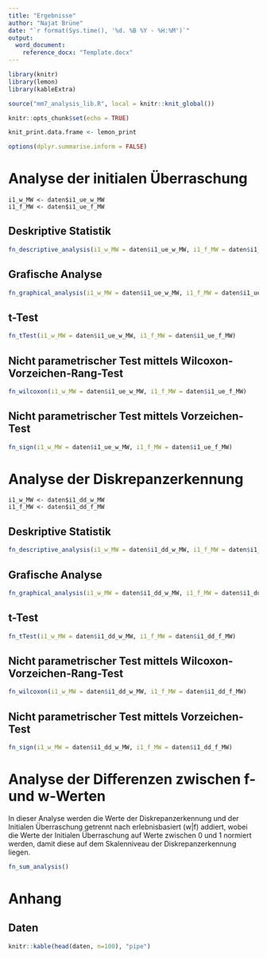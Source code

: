 ```yaml
---
title: "Ergebnisse"
author: "Najat Brüne"
date: "`r format(Sys.time(), '%d. %B %Y - %H:%M')`"
output: 
  word_document:
    reference_docx: "Template.docx"
---
```


```r
library(knitr)
library(lemon)
library(kableExtra)

source("mm7_analysis_lib.R", local = knitr::knit_global())

knitr::opts_chunk$set(echo = TRUE)

knit_print.data.frame <- lemon_print

options(dplyr.summarise.inform = FALSE)

```

# Analyse der initialen Überraschung

```         
i1_w_MW <- daten$i1_ue_w_MW 
i1_f_MW <- daten$i1_ue_f_MW
```

## Deskriptive Statistik

```r
fn_descriptive_analysis(i1_w_MW = daten$i1_ue_w_MW, i1_f_MW = daten$i1_ue_f_MW)
```

## Grafische Analyse

```r
fn_graphical_analysis(i1_w_MW = daten$i1_ue_w_MW, i1_f_MW = daten$i1_ue_f_MW, title = "Initiale Überraschung")
```

## t-Test

```r
fn_tTest(i1_w_MW = daten$i1_ue_w_MW, i1_f_MW = daten$i1_ue_f_MW)
```

## Nicht parametrischer Test mittels Wilcoxon-Vorzeichen-Rang-Test

```r
fn_wilcoxon(i1_w_MW = daten$i1_ue_w_MW, i1_f_MW = daten$i1_ue_f_MW)
```

## Nicht parametrischer Test mittels Vorzeichen-Test

```r
fn_sign(i1_w_MW = daten$i1_ue_w_MW, i1_f_MW = daten$i1_ue_f_MW)
```

\newpage

# Analyse der Diskrepanzerkennung

```         
i1_w_MW <- daten$i1_dd_w_MW 
i1_f_MW <- daten$i1_dd_f_MW
```

## Deskriptive Statistik

```r
fn_descriptive_analysis(i1_w_MW = daten$i1_dd_w_MW, i1_f_MW = daten$i1_dd_f_MW)
```

## Grafische Analyse

```r
fn_graphical_analysis(i1_w_MW = daten$i1_dd_w_MW, i1_f_MW = daten$i1_dd_f_MW, title = "Diskrepanzerkennung")
```

## t-Test

```r
fn_tTest(i1_w_MW = daten$i1_dd_w_MW, i1_f_MW = daten$i1_dd_f_MW)
```

## Nicht parametrischer Test mittels Wilcoxon-Vorzeichen-Rang-Test

```r
fn_wilcoxon(i1_w_MW = daten$i1_dd_w_MW, i1_f_MW = daten$i1_dd_f_MW)
```

## Nicht parametrischer Test mittels Vorzeichen-Test

```r
fn_sign(i1_w_MW = daten$i1_dd_w_MW, i1_f_MW = daten$i1_dd_f_MW)
```

\newpage

# Analyse der Differenzen zwischen f- und w-Werten

In dieser Analyse werden die Werte der Diskrepanzerkennung und der Initialen Überraschung getrennt nach erlebnisbasiert (w\|f) addiert, wobei die Werte der Initialen Überraschung auf Werte zwischen 0 und 1 normiert werden, damit diese auf dem Skalenniveau der Diskrepanzerkennung liegen.

```r
fn_sum_analysis()
```

\newpage

# Anhang

## Daten

```r
knitr::kable(head(daten, n=100), "pipe")
```
